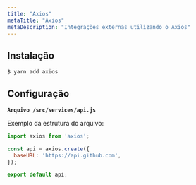 ```yaml
---
title: "Axios"
metaTitle: "Axios"
metaDescription: "Integrações externas utilizando o Axios"
---
```


## Instalação

```bash
$ yarn add axios
```

## Configuração

**`Arquivo /src/services/api.js`**

Exemplo da estrutura do arquivo:

```js
import axios from 'axios';

const api = axios.create({
  baseURL: 'https://api.github.com',
});

export default api;
```
